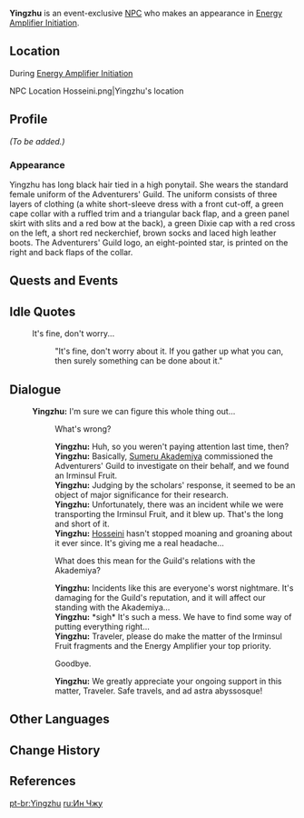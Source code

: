{{Meta
<!-- REMOVE THIS TEMPLATE AFTER ADDING MISSING INFO -->
|missing_NPC_profile  = yes
}}
{{Character Infobox
|image            = NPC Yingzhu.png
|type             = Event NPC
|region           = Liyue
|location         = Liyue
|affiliation      = Adventurers' Guild
|title            = Adventurer
|voiceJP          = [http://amuleto.jp/talents/koshimizurisa.html Koshimizu Risa ({{ja|小清水 里紗}})]<ref>Amuleto: [http://amuleto.jp/talents/koshimizurisa.html JP VA's Profile]</ref>
}}
'''Yingzhu''' is an event-exclusive [[NPC]] who makes an appearance in [[Energy Amplifier Initiation]].

==Location==
;During [[Energy Amplifier Initiation]]
<gallery>
NPC Location Hosseini.png|Yingzhu's location
</gallery>

==Profile==
<!-- detailed story/lore information goes here -->
''(To be added.)''

===Appearance===
Yingzhu has long black hair tied in a high ponytail. She wears the standard female uniform of the Adventurers' Guild. The uniform consists of three layers of clothing (a white short-sleeve dress with a front cut-off, a green cape collar with a ruffled trim and a triangular back flap, and a green panel skirt with slits and a red bow at the back), a green Dixie cap with a red cross on the left, a short red neckerchief, brown socks and laced high leather boots. The Adventurers' Guild logo, an eight-pointed star, is printed on the right and back flaps of the collar.

==Quests and Events==
{{Quests and Events}}

==Idle Quotes==
{{Dialogue Start}}
: {{DIcon|Idle}} It's fine, don't worry...
:: {{A|VO Yingzhu 01.ogg}} "It's fine, don't worry about it. If you gather up what you can, then surely something can be done about it."
{{Dialogue End}}

==Dialogue==
{{Dialogue Start}}
:'''Yingzhu:''' I'm sure we can figure this whole thing out...
::{{DIcon}} What's wrong?
::'''Yingzhu:''' Huh, so you weren't paying attention last time, then?
::'''Yingzhu:''' Basically, [[Sumeru Akademiya]] commissioned the Adventurers' Guild to investigate on their behalf, and we found an Irminsul Fruit.
::'''Yingzhu:''' Judging by the scholars' response, it seemed to be an object of major significance for their research.
::'''Yingzhu:''' Unfortunately, there was an incident while we were transporting the Irminsul Fruit, and it blew up. That's the long and short of it.
::'''Yingzhu:''' [[Hosseini]] hasn't stopped moaning and groaning about it ever since. It's giving me a real headache...
::{{DIcon}} What does this mean for the Guild's relations with the Akademiya?
::'''Yingzhu:''' Incidents like this are everyone's worst nightmare. It's damaging for the Guild's reputation, and it will affect our standing with the Akademiya...
::'''Yingzhu:''' *sigh* It's such a mess. We have to find some way of putting everything right...
::'''Yingzhu:''' Traveler, please do make the matter of the Irminsul Fruit fragments and the Energy Amplifier your top priority.
::{{DIcon}} Goodbye.
::'''Yingzhu:''' We greatly appreciate your ongoing support in this matter, Traveler. Safe travels, and ad astra abyssosque!
{{Dialogue End}}

==Other Languages==
{{Other Languages
|default_hidden = 1
|en      = Yingzhu
|zhs     = 盈珠
|zhs_rm  = Yíngzhū
|zht     = 盈珠
|zht_rm  = Yíngzhū
|ja      = 盈珠
|ja_rm   = Eishu{{Assumed}}
|ko      = 주영
|es      = Yingzhu
|fr      = Yingzhu
|ru      = Ин Чжу
|th      = Yingzhu
|vi      = Yingzhu
|de      = Yingzhu
|id      = Yingzhu
|pt      = Yingzhu
}}

==Change History==
{{Change History|1.5}}

==References==
{{Reflist}}

[[pt-br:Yingzhu]]
[[ru:Ин Чжу]]